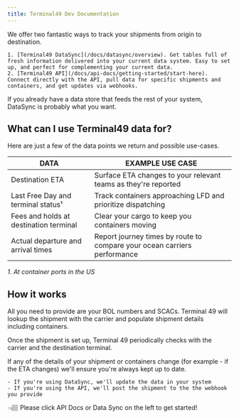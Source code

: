 ```yaml
---
title: Terminal49 Dev Documentation
---
```

We offer two fantastic ways to track your shipments from origin to destination.

    1. [Terminal49 DataSync](/docs/datasync/overview). Get tables full of fresh information delivered into your current data system. Easy to set up, and perfect for complementing your current data.
    2. [Terminal49 API](/docs/api-docs/getting-started/start-here). Connect directly with the API, pull data for specific shipments and containers, and get updates via webhooks.

If you already have a data store that feeds the rest of your system, DataSync is probably what you want.

## What can I use Terminal49 data for?
Here are just a few of the data points we return and possible use-cases.

| DATA                                   | EXAMPLE USE CASE                                                         |
|----------------------------------------|--------------------------------------------------------------------------|
| Destination ETA                        | Surface ETA changes to your relevant teams as they're reported           |
| Last Free Day and terminal status¹     | Track containers approaching LFD and prioritize dispatching              |
| Fees and holds at destination terminal | Clear your cargo to keep you containers moving                           |
| Actual departure and arrival times     | Report journey times by route to compare your ocean carriers performance |

_1. At container ports in the US_

## How it works
All you need to provide are your BOL numbers and SCACs. Terminal 49 will lookup the shipment with the carrier and populate shipment details including containers.

Once the shipment is set up, Terminal 49 periodically checks with the carrier and the destination terminal.

If any of the details of your shipment or containers change (for example - if the ETA changes) we'll ensure you're always kept up to date.

    - If you're using DataSync, we'll update the data in your system
    - If you're using the API, we'll post the shipment to the the webhook you provide

👈🏽 Please click API Docs or Data Sync on the left to get started!